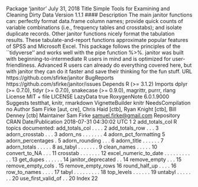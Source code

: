 Package ‘janitor’
July 31, 2018
Title Simple Tools for Examining and Cleaning Dirty Data
Version 1.1.1
#### Description The main janitor functions can: perfectly format data.frame column
names; provide quick counts of variable combinations (i.e., frequency
tables and crosstabs); and isolate duplicate records. Other janitor functions
nicely format the tabulation results. These tabulate-and-report functions
approximate popular features of SPSS and Microsoft Excel. This package
follows the principles of the ``tidyverse'' and works well with the pipe function
%>%. janitor was built with beginning-to-intermediate R users in mind and is
optimized for user-friendliness. Advanced R users can already do everything
covered here, but with janitor they can do it faster and save their thinking for
the fun stuff.
URL https://github.com/sfirke/janitor
BugReports https://github.com/sfirke/janitor/issues
Depends R (>= 3.1.2)
Imports dplyr (>= 0.7.0), tidyr (>= 0.7.0), snakecase (>= 0.9.0),
magrittr, purrr, rlang
License MIT + file LICENSE
LazyData true
RoxygenNote 6.0.1.9000
Suggests testthat, knitr, rmarkdown
VignetteBuilder knitr
NeedsCompilation no
Author Sam Firke [aut, cre],
Chris Haid [ctb],
Ryan Knight [ctb],
Bill Denney [ctb]
Maintainer Sam Firke <samuel.firke@gmail.com>
Repository CRAN
Date/Publication 2018-07-31 04:30:02 UTC
1
2 add_totals_col
R topics documented:
add_totals_col . . . . 2
add_totals_row . . . 3
adorn_crosstab . . . 3
adorn_ns . . . . . . . 4
adorn_pct_formatting 5
adorn_percentages . 5
adorn_rounding . . . 6
adorn_title . . . . . . 7
adorn_totals . . . . . 8
as_tabyl . . . . . . . 9
clean_names . . . . . 10
convert_to_NA . . . 11
crosstab . . . . . . . 12
excel_numeric_to_date . . . . . . . . . . . 13
get_dupes . . . . . . 14
janitor_deprecated . . 14
remove_empty . . . 15
remove_empty_cols . 15
remove_empty_rows 16
round_half_up . . . . 16
row_to_names . . . . 17
tabyl . . . . . . . . . 18
top_levels . . . . . . 19
untabyl . . . . . . . 20
use_first_valid_of . . 20
Index 22
